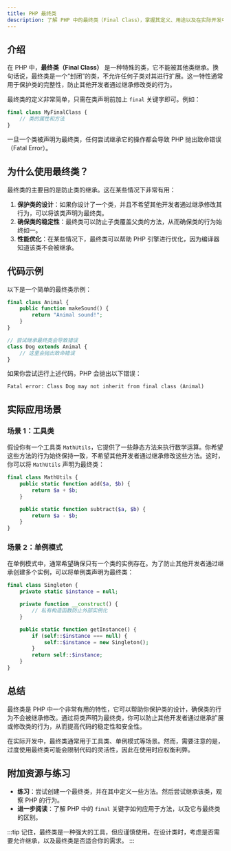 ```yaml
---
title: PHP 最终类
description: 了解 PHP 中的最终类（Final Class），掌握其定义、用途以及在实际开发中的应用场景。
---
```


## 介绍

在 PHP 中，**最终类（Final Class）** 是一种特殊的类，它不能被其他类继承。换句话说，最终类是一个“封闭”的类，不允许任何子类对其进行扩展。这一特性通常用于保护类的完整性，防止其他开发者通过继承修改类的行为。

最终类的定义非常简单，只需在类声明前加上 `final` 关键字即可。例如：

```php
final class MyFinalClass {
    // 类的属性和方法
}
```

一旦一个类被声明为最终类，任何尝试继承它的操作都会导致 PHP 抛出致命错误（Fatal Error）。

## 为什么使用最终类？

最终类的主要目的是防止类的继承。这在某些情况下非常有用：

1. **保护类的设计**：如果你设计了一个类，并且不希望其他开发者通过继承修改其行为，可以将该类声明为最终类。
2. **确保类的稳定性**：最终类可以防止子类覆盖父类的方法，从而确保类的行为始终如一。
3. **性能优化**：在某些情况下，最终类可以帮助 PHP 引擎进行优化，因为编译器知道该类不会被继承。

## 代码示例

以下是一个简单的最终类示例：

```php
final class Animal {
    public function makeSound() {
        return "Animal sound!";
    }
}

// 尝试继承最终类会导致错误
class Dog extends Animal {
    // 这里会抛出致命错误
}
```

如果你尝试运行上述代码，PHP 会抛出以下错误：

```
Fatal error: Class Dog may not inherit from final class (Animal)
```

## 实际应用场景

### 场景 1：工具类

假设你有一个工具类 `MathUtils`，它提供了一些静态方法来执行数学运算。你希望这些方法的行为始终保持一致，不希望其他开发者通过继承修改这些方法。这时，你可以将 `MathUtils` 声明为最终类：

```php
final class MathUtils {
    public static function add($a, $b) {
        return $a + $b;
    }

    public static function subtract($a, $b) {
        return $a - $b;
    }
}
```

### 场景 2：单例模式

在单例模式中，通常希望确保只有一个类的实例存在。为了防止其他开发者通过继承创建多个实例，可以将单例类声明为最终类：

```php
final class Singleton {
    private static $instance = null;

    private function __construct() {
        // 私有构造函数防止外部实例化
    }

    public static function getInstance() {
        if (self::$instance === null) {
            self::$instance = new Singleton();
        }
        return self::$instance;
    }
}
```

## 总结

最终类是 PHP 中一个非常有用的特性，它可以帮助你保护类的设计，确保类的行为不会被继承修改。通过将类声明为最终类，你可以防止其他开发者通过继承扩展或修改类的行为，从而提高代码的稳定性和安全性。

在实际开发中，最终类通常用于工具类、单例模式等场景。然而，需要注意的是，过度使用最终类可能会限制代码的灵活性，因此在使用时应权衡利弊。

## 附加资源与练习

- **练习**：尝试创建一个最终类，并在其中定义一些方法。然后尝试继承该类，观察 PHP 的行为。
- **进一步阅读**：了解 PHP 中的 `final` 关键字如何应用于方法，以及它与最终类的区别。

:::tip
记住，最终类是一种强大的工具，但应谨慎使用。在设计类时，考虑是否需要允许继承，以及最终类是否适合你的需求。
:::